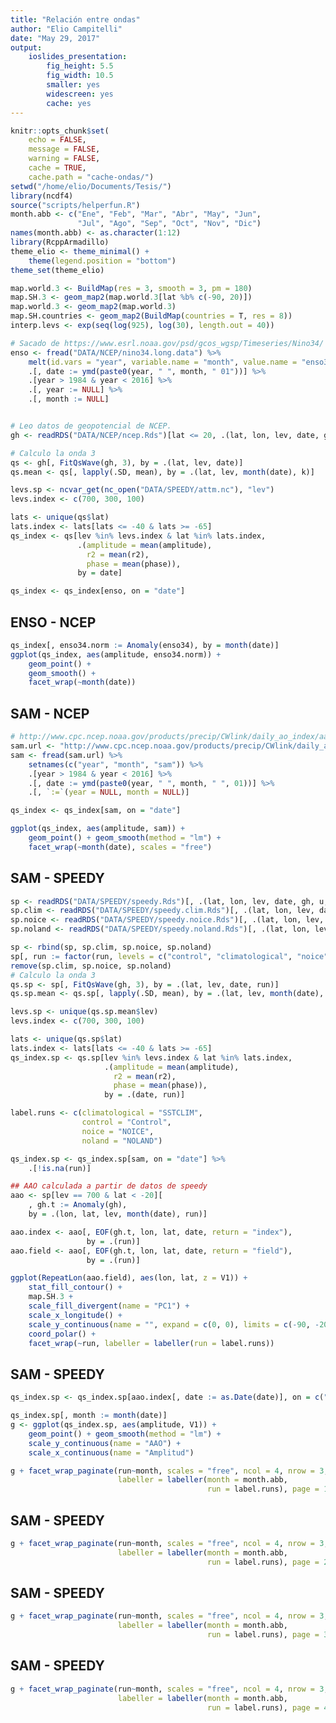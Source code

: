 ```yaml
---
title: "Relación entre ondas"
author: "Elio Campitelli"
date: "May 29, 2017"
output:
    ioslides_presentation:
        fig_height: 5.5
        fig_width: 10.5
        smaller: yes
        widescreen: yes
        cache: yes
---
```


```r
knitr::opts_chunk$set(
    echo = FALSE,
    message = FALSE,
    warning = FALSE,
    cache = TRUE,
    cache.path = "cache-ondas/")
setwd("/home/elio/Documents/Tesis/")
library(ncdf4)
source("scripts/helperfun.R")
month.abb <- c("Ene", "Feb", "Mar", "Abr", "May", "Jun",
               "Jul", "Ago", "Sep", "Oct", "Nov", "Dic")
names(month.abb) <- as.character(1:12)
library(RcppArmadillo)
theme_elio <- theme_minimal() +
    theme(legend.position = "bottom")
theme_set(theme_elio)

map.world.3 <- BuildMap(res = 3, smooth = 3, pm = 180)
map.SH.3 <- geom_map2(map.world.3[lat %b% c(-90, 20)])
map.world.3 <- geom_map2(map.world.3)
map.SH.countries <- geom_map2(BuildMap(countries = T, res = 8))
interp.levs <- exp(seq(log(925), log(30), length.out = 40))
```


```r
# Sacado de https://www.esrl.noaa.gov/psd/gcos_wgsp/Timeseries/Nino34/
enso <- fread("DATA/NCEP/nino34.long.data") %>% 
    melt(id.vars = "year", variable.name = "month", value.name = "enso34") %>% 
    .[, date := ymd(paste0(year, " ", month, " 01"))] %>% 
    .[year > 1984 & year < 2016] %>% 
    .[, year := NULL] %>% 
    .[, month := NULL]


# Leo datos de geopotencial de NCEP.
gh <- readRDS("DATA/NCEP/ncep.Rds")[lat <= 20, .(lat, lon, lev, date, gh)]

# Calculo la onda 3
qs <- gh[, FitQsWave(gh, 3), by = .(lat, lev, date)]
qs.mean <- qs[, lapply(.SD, mean), by = .(lat, lev, month(date), k)]

levs.sp <- ncvar_get(nc_open("DATA/SPEEDY/attm.nc"), "lev")
levs.index <- c(700, 300, 100)

lats <- unique(qs$lat)
lats.index <- lats[lats <= -40 & lats >= -65]
qs_index <- qs[lev %in% levs.index & lat %in% lats.index, 
               .(amplitude = mean(amplitude),
                 r2 = mean(r2),
                 phase = mean(phase)), 
               by = date]

qs_index <- qs_index[enso, on = "date"]
```

## ENSO - NCEP

```r
qs_index[, enso34.norm := Anomaly(enso34), by = month(date)]
ggplot(qs_index, aes(amplitude, enso34.norm)) +
    geom_point() +
    geom_smooth() +
    facet_wrap(~month(date))
```


## SAM - NCEP

```r
# http://www.cpc.ncep.noaa.gov/products/precip/CWlink/daily_ao_index/aao/aao.shtml
sam.url <- "http://www.cpc.ncep.noaa.gov/products/precip/CWlink/daily_ao_index/aao/monthly.aao.index.b79.current.ascii"
sam <- fread(sam.url) %>% 
    setnames(c("year", "month", "sam")) %>% 
    .[year > 1984 & year < 2016] %>% 
    .[, date := ymd(paste0(year, " ", month, " ", 01))] %>% 
    .[, `:=`(year = NULL, month = NULL)]

qs_index <- qs_index[sam, on = "date"]

ggplot(qs_index, aes(amplitude, sam)) +
    geom_point() + geom_smooth(method = "lm") +
    facet_wrap(~month(date), scales = "free")
```

## SAM - SPEEDY  

```r
sp <- readRDS("DATA/SPEEDY/speedy.Rds")[, .(lat, lon, lev, date, gh, u, v)][, run := "control"]
sp.clim <- readRDS("DATA/SPEEDY/speedy.clim.Rds")[, .(lat, lon, lev, date, gh, u, v)][, run := "climatological"]
sp.noice <- readRDS("DATA/SPEEDY/speedy.noice.Rds")[, .(lat, lon, lev, date, gh, u, v)][, run := "noice"]
sp.noland <- readRDS("DATA/SPEEDY/speedy.noland.Rds")[, .(lat, lon, lev, date, gh, u, v)][, run := "noland"]

sp <- rbind(sp, sp.clim, sp.noice, sp.noland)
sp[, run := factor(run, levels = c("control", "climatological", "noice", "noland"))]
remove(sp.clim, sp.noice, sp.noland)
# Calculo la onda 3
qs.sp <- sp[, FitQsWave(gh, 3), by = .(lat, lev, date, run)]
qs.sp.mean <- qs.sp[, lapply(.SD, mean), by = .(lat, lev, month(date), run)]

levs.sp <- unique(qs.sp.mean$lev)
levs.index <- c(700, 300, 100)
```

```r
lats <- unique(qs.sp$lat)
lats.index <- lats[lats <= -40 & lats >= -65]
qs_index.sp <- qs.sp[lev %in% levs.index & lat %in% lats.index, 
                     .(amplitude = mean(amplitude),
                       r2 = mean(r2),
                       phase = mean(phase)), 
                     by = .(date, run)]

label.runs <- c(climatological = "SSTCLIM", 
                control = "Control",
                noice = "NOICE", 
                noland = "NOLAND")

qs_index.sp <- qs_index.sp[sam, on = "date"] %>% 
    .[!is.na(run)]

## AAO calculada a partir de datos de speedy
aao <- sp[lev == 700 & lat < -20][
    , gh.t := Anomaly(gh), 
    by = .(lon, lat, lev, month(date), run)] 

aao.index <- aao[, EOF(gh.t, lon, lat, date, return = "index"), 
                 by = .(run)]
aao.field <- aao[, EOF(gh.t, lon, lat, date, return = "field"), 
                 by = .(run)]
```



```r
ggplot(RepeatLon(aao.field), aes(lon, lat, z = V1)) +
    stat_fill_contour() +
    map.SH.3 +
    scale_fill_divergent(name = "PC1") +
    scale_x_longitude() +
    scale_y_continuous(name = "", expand = c(0, 0), limits = c(-90, -20)) +
    coord_polar() +
    facet_wrap(~run, labeller = labeller(run = label.runs))
```

## SAM - SPEEDY

```r
qs_index.sp <- qs_index.sp[aao.index[, date := as.Date(date)], on = c("date", "run")]

qs_index.sp[, month := month(date)]
g <- ggplot(qs_index.sp, aes(amplitude, V1)) +
    geom_point() + geom_smooth(method = "lm") +
    scale_y_continuous(name = "AAO") +
    scale_x_continuous(name = "Amplitud")

g + facet_wrap_paginate(run~month, scales = "free", ncol = 4, nrow = 3, 
                        labeller = labeller(month = month.abb,
                                            run = label.runs), page = 1)
```

## SAM - SPEEDY

```r
g + facet_wrap_paginate(run~month, scales = "free", ncol = 4, nrow = 3, 
                        labeller = labeller(month = month.abb,
                                            run = label.runs), page = 2)
```

## SAM - SPEEDY

```r
g + facet_wrap_paginate(run~month, scales = "free", ncol = 4, nrow = 3, 
                        labeller = labeller(month = month.abb,
                                            run = label.runs), page = 3)
```

## SAM - SPEEDY

```r
g + facet_wrap_paginate(run~month, scales = "free", ncol = 4, nrow = 3, 
                        labeller = labeller(month = month.abb,
                                            run = label.runs), page = 4)
```

